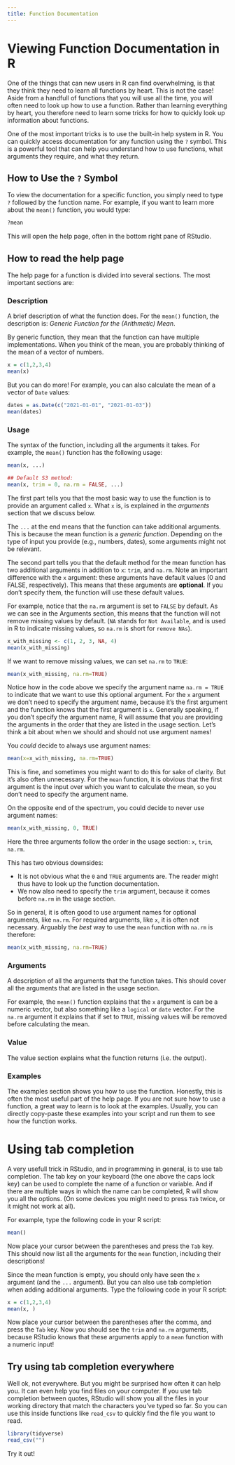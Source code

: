 ```yaml
---
title: Function Documentation
---
```


# Viewing Function Documentation in R

One of the things that can new users in R can find overwhelming, is that they think they need to learn all functions by heart.
This is not the case!
Aside from a handfull of functions that you will use all the time, you will often need to look up how to use a function.
Rather than learning everything by heart, you therefore need to learn some tricks for how to quickly look up information about functions.

One of the most important tricks is to use the built-in help system in R.
You can quickly access documentation for any function using the `?` symbol. 
This is a powerful tool that can help you understand how to use functions, what arguments they require, and what they return.

## How to Use the `?` Symbol

To view the documentation for a specific function, you simply need to type `?` followed by the function name. For example, if you want to learn more about the `mean()` function, you would type:

```r
?mean
```

This will open the help page, often in the bottom right pane of RStudio.

## How to read the help page

The help page for a function is divided into several sections. 
The most important sections are:

### Description

A brief description of what the function does.
For the `mean()` function, the description is: *Generic Function for the (Arithmetic) Mean*.

By generic function, they mean that the function can have multiple implementations.
When you think of the mean, you are probably thinking of the mean of a vector of numbers.

```r
x = c(1,2,3,4)
mean(x)
```

But you can do more!
For example, you can also calculate the mean of a vector of `Date` values:

```r
dates = as.Date(c("2021-01-01", "2021-01-03"))
mean(dates)
```


### Usage

The syntax of the function, including all the arguments it takes.
For example, the `mean()` function has the following usage:

```r
mean(x, ...)

## Default S3 method:
mean(x, trim = 0, na.rm = FALSE, ...)
```

The first part tells you that the most basic way to use the function is to provide an argument called `x`. What `x` is, is explained in the *arguments* section that we discuss below.

The `...` at the end means that the function can take additional arguments. 
This is because the mean function is a *generic function*.
Depending on the type of input you provide (e.g., numbers, dates), some arguments might not be relevant.

The second part tells you that the default method for the mean function has two additional arguments in addition to `x`: `trim`, and `na.rm`.
Note an important difference with the `x` argument: these arguments have default values (0 and FALSE, respectively).
This means that these arguments are **optional**.
If you don't specify them, the function will use these default values.

For example, notice that the `na.rm` argument is set to `FALSE` by default. 
As we can see in the Arguments section, this means that the function will not remove missing values by default.
(`NA` stands for `Not Available`, and is used in R to indicate missing values, so `na.rm` is short for `remove NAs`).

```r
x_with_missing <- c(1, 2, 3, NA, 4)
mean(x_with_missing)
```

If we want to remove missing values, we can set `na.rm` to `TRUE`:

```r
mean(x_with_missing, na.rm=TRUE)
```

::: {.callout-note title="To name or not to name your arguments" collapse="true"}

Notice how in the code above we specify the argument name `na.rm = TRUE` to indicate that we want to use this optional argument.
For the `x` argument we don't need to specify the argument name, because it's the first argument and the function knows that the first argument is `x`.
Generally speaking, if you don't specify the argument name, R will assume that you are providing the arguments in the order that they are listed in the usage section.
Let's think a bit about when we should and should not use argument names!

You *could* decide to always use argument names:

```r
mean(x=x_with_missing, na.rm=TRUE)
```

This is fine, and sometimes you might want to do this for sake of clarity.
But it's also often unnecessary.
For the `mean` function, it is obvious that the first argument is the input over which you want to calculate the mean, so you don't need to specify the argument name.

On the opposite end of the spectrum, you could decide to never use argument names:

```r
mean(x_with_missing, 0, TRUE)
```

Here the three arguments follow the order in the usage section: `x`, `trim`, `na.rm`.

This has two obvious downsides:

* It is not obvious what the `0` and `TRUE` arguments are. The reader might thus have to look up the function documentation.
* We now also need to specify the `trim` argument, because it comes before `na.rm` in the usage section.

So in general, it is often good to use argument names for optional arguments, like `na.rm`.
For required arguments, like `x`, it is often not necessary.
Arguably the *best* way to use the `mean` function with `na.rm` is therefore:

```r
mean(x_with_missing, na.rm=TRUE)
```

:::

### Arguments

A description of all the arguments that the function takes.
This should cover all the arguments that are listed in the usage section.

For example, the `mean()` function explains that the `x` argument is can be a numeric vector, but also something like a `logical` or `date` vector.
For the `na.rm` argument it explains that if set to `TRUE`, missing values will be removed before calculating the mean.

### Value

The value section explains what the function returns (i.e. the output).

### Examples

The examples section shows you how to use the function.
Honestly, this is often the most useful part of the help page.
If you are not sure how to use a function, a great way to learn is to look at the examples.
Usually, you can directly copy-paste these examples into your script and run them to see how the function works.


# Using tab completion


A very usefull trick in RStudio, and in programming in general, is to use tab completion.
The tab key on your keyboard (the one above the caps lock key) can be used to complete the name of a function or variable.
And if there are multiple ways in which the name can be completed, R will show you all the options.
(On some devices you might need to press `Tab` twice, or it might not work at all).

For example, type the following code in your R script:

```r
mean()
```

Now place your cursor between the parentheses and press the `Tab` key.
This should now list all the arguments for the `mean` function, including their descriptions!

Since the mean function is empty, you should only have seen the `x` argument (and the `...` argument).
But you can also use tab completion when adding additional arguments.
Type the following code in your R script:

```r
x = c(1,2,3,4)
mean(x, )
```

Now place your cursor between the parentheses after the comma, and press the `Tab` key.
Now you should see the `trim` and `na.rm` arguments, because RStudio knows that these arguments apply to a `mean` function with a numeric input!

## Try using tab completion everywhere

Well ok, not everywhere. But you might be surprised how often it can help you.
It can even help you find files on your computer.
If you use tab completion between quotes, RStudio will show you all the files in your working directory that match the characters you've typed so far.
So you can use this inside functions like `read_csv` to quickly find the file you want to read.

```r
library(tidyverse)
read_csv("")
```

Try it out!